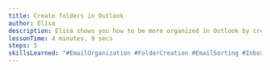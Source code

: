 ```yaml
---
title: Create folders in Outlook
author: Elisa
description: Elisa shows you how to be more organized in Outlook by creating folders.
lessonTime: 4 minutes, 9 secs
steps: 5
skillsLearned: "#EmailOrganization #FolderCreation #EmailSorting #InboxManagement"
---
```


<LessonStep
  step="1"
  title="Email Organization in Outlook"
  description="Elisa demonstrates how she keeps organized in Outlook by creating and sorting folders, aiming to make emails easy to find and prioritize."
  embedURL="https://www.youtube.com/embed/9fgqU0NRRk8"
/>

<LessonStep
  step="2"
  title="Simple Folder Creation"
  description="Learn how to efficiently manage your email inbox by creating custom folders for easy organization."
  embedURL="https://www.youtube.com/embed/KLk0exb9OH8"
/>

<LessonStep
  step="3"
  title="Move Emails to Folders"
  description="Elisa shows you how to move your emails into the custom folders you created, focusing on efficiently managing emails from a specific sender."
  embedURL="https://www.youtube.com/embed/Y_8KaBN887E"
/>

<LessonStep
  step="4"
  title="Additional Methods"
  description="Elisa shows you various ways you can sort your emails and create folders within Outlook."
  embedURL="https://www.youtube.com/embed/HzE8LIg8_SI"
/>

<LessonStep
  step="5"
  title="Sorting and Searching Emails"
  description="Streamline your email by categorizing messages into folders and using search tools to keep your inbox tidy."
  embedURL="https://www.youtube.com/embed/0VlXR31bhMg"
/>
